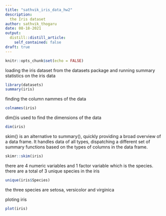 ```yaml
---
title: "sathvik_iris_data_hw2"
description: 
  the Iris dataset
author: sathvik_thogaru
date: 08-18-2021
output:
  distill::distill_article:
    self_contained: false
draft: true
---
```



```r
knitr::opts_chunk$set(echo = FALSE)
```

loading the iris dataset from the datasets package and running summary statistics on the iris data

```r
library(datasets)
summary(iris)
```

finding the column nammes of the data

```r
colnames(iris)
```
dim()is used to find the dimensions of the data

```r
dim(iris)
```

skim() is an alternative to summary(), quickly providing a broad overview of a data frame. It handles data of all types, dispatching a different set of summary functions based on the types of columns in the data frame.

```r
skimr::skim(iris)
```
there are 4 numeric variables and 1 factor variable which is the species. there are a total of 3 unique species in the iris

```r
unique(iris$Species)
```
the three species are setosa, versicolor and virginica

ploting iris 

```r
plot(iris)
```

